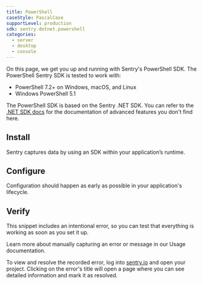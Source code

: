 ```yaml
---
title: PowerShell
caseStyle: PascalCase   
supportLevel: production
sdk: sentry.dotnet.powershell
categories:
  - server
  - desktop
  - console
---
```


<PlatformContent includePath="getting-started-primer" />

On this page, we get you up and running with Sentry's PowerShell SDK. The PowerShell Sentry SDK is tested to work with:

- PowerShell 7.2+ on Windows, macOS, and Linux
- Windows PowerShell 5.1

The PowerShell SDK is based on the Sentry .NET SDK. You can refer to the [.NET SDK docs](/platforms/dotnet/configuration) for the documentation of advanced features you don't find here.

## Install

Sentry captures data by using an SDK within your application’s runtime.

<PlatformContent includePath="getting-started-install" />

## Configure

Configuration should happen as early as possible in your application's lifecycle.

<PlatformContent includePath="getting-started-config" />

## Verify

This snippet includes an intentional error, so you can test that everything is working as soon as you set it up.

<PlatformContent includePath="getting-started-verify" />

<Note>

Learn more about manually capturing an error or message in our <PlatformLink to="/usage/">Usage documentation</PlatformLink>.

</Note>

To view and resolve the recorded error, log into [sentry.io](https://sentry.io) and open your project. Clicking on the error's title will open a page where you can see detailed information and mark it as resolved.
